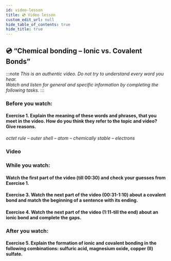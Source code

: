 ```yaml
---
id: video-lesson
title: 💿 Video lesson
custom_edit_url: null
hide_table_of_contents: true
hide_title: true
---
```



## 💿 “Chemical bonding – Ionic vs. Covalent Bonds”

:::note
_This is an authentic video. Do not try to understand every word you hear._  
_Watch and listen for general and specific information by completing the following tasks._
:::

### Before you watch:

#### Exercise 1. Explain the meaning of these words and phrases, that you meet in the video. How do you think they refer to the topic and video? Give reasons.

_octet rule – outer shell – atom – chemically stable – electrons_

### Video

<Player url="https://www.youtube.com/watch?v=OTgpN62ou24" />

### While you watch:

#### Watch the first part of the video (till 00:30) and check your guesses from Exercise 1.

#### Exercise 3. Watch the next part of the video (00:31-1:10) about a covalent bond and match the beginning of a sentence with its ending.

<Frame src="https://learningapps.org/watch?v=p40fbiw1n20" height="480px" />

#### Exercise 4. Watch the next part of the video (1:11-till the end) about an ionic bond and complete the gaps.

<Frame src="https://learningapps.org/watch?v=pz0mume3520" height="480px" />

### After you watch:

#### Exercise 5. Explain the formation of ionic and covalent bonding in the following combinations: sulfuric acid, magnesium oxide, copper (II) sulfate.
